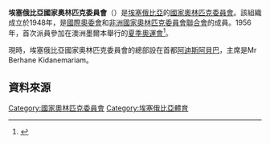 {{Infobox National Olympic Committee
| title = 埃塞俄比亞國家奧林匹克委員會
| logo = 
| 國家或地區 = ETH
| 國家或地區編碼 = ETH
| 成立日期 = 1948年
| 加入國際奧委會 = 1954年
| 所屬成員 = [[非洲國家奧林匹克委員會聯合會|非洲國家奧林匹克委員會聯合會]]
| 總部 = 埃塞俄比亞[[阿迪斯阿貝巴|阿迪斯阿貝巴]]
| 會長 = Mr Berhane Kidanemariam
| 秘書長 =
| 網頁 = 
}}
'''埃塞俄比亞國家奧林匹克委員會'''（{{lang|en|Ethiopian Olympic Committee}}）是[[埃塞俄比亞|埃塞俄比亞]]的[[國家奧林匹克委員會|國家奧林匹克委員會]]。該組織成立於1948年，是[[國際奧委會|國際奧委會]]和[[非洲國家奧林匹克委員會聯合會|非洲國家奧林匹克委員會聯合會]]的成員。1956年，首次派員參加在澳洲墨爾本舉行的[[1956年夏季奧林匹克運動會|夏季奧運會]]<ref>{{Cite web |url=http://www.sports-reference.com/olympics/countries/ETH/ |title=Ethiopia |access-date=2014-04-09 |archive-date=2016-09-27 |archive-url=https://web.archive.org/web/20160927133205/http://www.sports-reference.com/olympics/countries/ETH/ |dead-url=yes }}</ref>。

現時，埃塞俄比亞國家奧林匹克委員會的總部設在首都[[阿迪斯阿貝巴|阿迪斯阿貝巴]]，主席是Mr Berhane Kidanemariam。

==資料來源==
{{Reflist}}

{{非洲國家奧林匹克委員會聯合會}}
{{Authority control}}

[[Category:國家奧林匹克委員會|Category:國家奧林匹克委員會]]
[[Category:埃塞俄比亞體育|Category:埃塞俄比亞體育]]